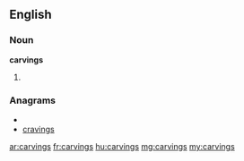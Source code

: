 ==English==

===Noun===
'''carvings'''

# {{plural of|[[carving]]}}

===Anagrams===
* {{alphagram|acginrsv}}
* [[cravings#English|cravings]]

[[ar:carvings]]
[[fr:carvings]]
[[hu:carvings]]
[[mg:carvings]]
[[my:carvings]]